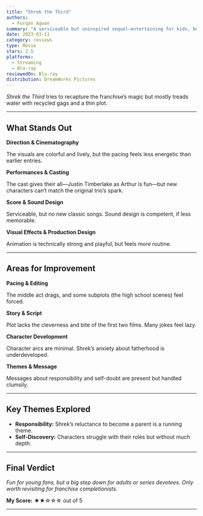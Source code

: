 ```yaml
---
title: "Shrek the Third"
authors:
  - Furqan Agwan
summary: "A serviceable but uninspired sequel—entertaining for kids, but lacking the edge and depth of its predecessors."
date: 2023-03-11
category: reviews
type: Movie
stars: 2.5
platforms:
  - Streaming
  - Blu-ray
reviewedOn: Blu-ray
distribution: DreamWorks Pictures
---
```


_Shrek the Third_ tries to recapture the franchise’s magic but mostly treads water with recycled gags and a thin plot.

---

## What Stands Out

**Direction & Cinematography**

The visuals are colorful and lively, but the pacing feels less energetic than earlier entries.

**Performances & Casting**

The cast gives their all—Justin Timberlake as Arthur is fun—but new characters can’t match the original trio’s spark.

**Score & Sound Design**

Serviceable, but no new classic songs. Sound design is competent, if less memorable.

**Visual Effects & Production Design**

Animation is technically strong and playful, but feels more routine.

---

## Areas for Improvement

**Pacing & Editing**

The middle act drags, and some subplots (the high school scenes) feel forced.

**Story & Script**

Plot lacks the cleverness and bite of the first two films. Many jokes feel lazy.

**Character Development**

Character arcs are minimal. Shrek’s anxiety about fatherhood is underdeveloped.

**Themes & Message**

Messages about responsibility and self-doubt are present but handled clumsily.

---

## Key Themes Explored

- **Responsibility:** Shrek’s reluctance to become a parent is a running theme.
- **Self-Discovery:** Characters struggle with their roles but without much depth.

---

## Final Verdict

_Fun for young fans, but a big step down for adults or series devotees. Only worth revisiting for franchise completionists._

**My Score:** ★★☆☆☆ out of 5

---
